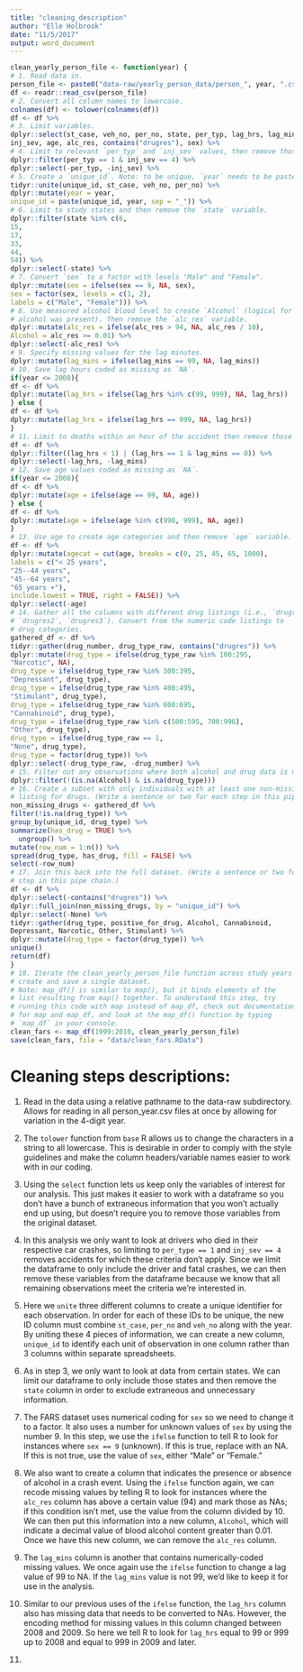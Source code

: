 ```yaml
---
title: "cleaning_description"
author: "Elle Holbrook"
date: "11/5/2017"
output: word_document
---
```


```r
clean_yearly_person_file <- function(year) {
# 1. Read data in.
person_file <- paste0("data-raw/yearly_person_data/person_", year, ".csv")
df <- readr::read_csv(person_file)
# 2. Convert all column names to lowercase.
colnames(df) <- tolower(colnames(df))
df <- df %>%
# 3. Limit variables.
dplyr::select(st_case, veh_no, per_no, state, per_typ, lag_hrs, lag_mins,
inj_sev, age, alc_res, contains("drugres"), sex) %>%
# 4. Limit to relevant `per_typ` and `inj_sev` values, then remove those variables.
dplyr::filter(per_typ == 1 & inj_sev == 4) %>%
dplyr::select(-per_typ, -inj_sev) %>%
# 5. Create a `unique_id`. Note: to be unique, `year` needs to be pasted on.
tidyr::unite(unique_id, st_case, veh_no, per_no) %>%
dplyr::mutate(year = year,
unique_id = paste(unique_id, year, sep = "_")) %>%
# 6. Limit to study states and then remove the `state` variable.
dplyr::filter(state %in% c(6,
15,
17,
33,
44,
54)) %>%
dplyr::select(-state) %>%
# 7. Convert `sex` to a factor with levels "Male" and "Female".
dplyr::mutate(sex = ifelse(sex == 9, NA, sex),
sex = factor(sex, levels = c(1, 2),
labels = c("Male", "Female"))) %>%
# 8. Use measured alcohol blood level to create `Alcohol` (logical for whether
# alcohol was present). Then remove the `alc_res` variable.
dplyr::mutate(alc_res = ifelse(alc_res > 94, NA, alc_res / 10),
Alcohol = alc_res >= 0.01) %>%
dplyr::select(-alc_res) %>%
# 9. Specify missing values for the lag minutes.
dplyr::mutate(lag_mins = ifelse(lag_mins == 99, NA, lag_mins))
# 10. Save lag hours coded as missing as `NA`.
if(year <= 2008){
df <- df %>%
dplyr::mutate(lag_hrs = ifelse(lag_hrs %in% c(99, 999), NA, lag_hrs))
} else {
df <- df %>%
dplyr::mutate(lag_hrs = ifelse(lag_hrs == 999, NA, lag_hrs))
}
# 11. Limit to deaths within an hour of the accident then remove those variables.
df <- df %>%
dplyr::filter((lag_hrs < 1) | (lag_hrs == 1 & lag_mins == 0)) %>%
dplyr::select(-lag_hrs, -lag_mins)
# 12. Save age values coded as missing as `NA`.
if(year <= 2008){
df <- df %>%
dplyr::mutate(age = ifelse(age == 99, NA, age))
} else {
df <- df %>%
dplyr::mutate(age = ifelse(age %in% c(998, 999), NA, age))
}
# 13. Use age to create age categories and then remove `age` variable.
df <- df %>%
dplyr::mutate(agecat = cut(age, breaks = c(0, 25, 45, 65, 1000),
labels = c("< 25 years",
"25--44 years",
"45--64 years",
"65 years +"),
include.lowest = TRUE, right = FALSE)) %>%
dplyr::select(-age)
# 14. Gather all the columns with different drug listings (i.e., `drugres1`,
# `drugres2`, `drugres3`). Convert from the numeric code listings to
# drug categories.
gathered_df <- df %>%
tidyr::gather(drug_number, drug_type_raw, contains("drugres")) %>%
dplyr::mutate(drug_type = ifelse(drug_type_raw %in% 100:295,
"Narcotic", NA),
drug_type = ifelse(drug_type_raw %in% 300:395,
"Depressant", drug_type),
drug_type = ifelse(drug_type_raw %in% 400:495,
"Stimulant", drug_type),
drug_type = ifelse(drug_type_raw %in% 600:695,
"Cannabinoid", drug_type),
drug_type = ifelse(drug_type_raw %in% c(500:595, 700:996),
"Other", drug_type),
drug_type = ifelse(drug_type_raw == 1,
"None", drug_type),
drug_type = factor(drug_type)) %>%
dplyr::select(-drug_type_raw, -drug_number) %>%
# 15. Filter out any observations where both alcohol and drug data is missing.
dplyr::filter(!(is.na(Alcohol) & is.na(drug_type)))
# 16. Create a subset with only individuals with at least one non-missing
# listing for drugs. (Write a sentence or two for each step in this pipe chain.)
non_missing_drugs <- gathered_df %>%
filter(!is.na(drug_type)) %>%
group_by(unique_id, drug_type) %>%
summarize(has_drug = TRUE) %>%
  ungroup() %>%
mutate(row_num = 1:n()) %>%
spread(drug_type, has_drug, fill = FALSE) %>%
select(-row_num)
# 17. Join this back into the full dataset. (Write a sentence or two for each
# step in this pipe chain.)
df <- df %>%
dplyr::select(-contains("drugres")) %>%
dplyr::full_join(non_missing_drugs, by = "unique_id") %>%
dplyr::select(-None) %>%
tidyr::gather(drug_type, positive_for_drug, Alcohol, Cannabinoid,
Depressant, Narcotic, Other, Stimulant) %>%
dplyr::mutate(drug_type = factor(drug_type)) %>%
unique()
return(df)
}
# 18. Iterate the clean_yearly_person_file function across study years to
# create and save a single dataset.
# Note: map_df() is similar to map(), but it binds elements of the
# list resulting from map() together. To understand this step, try
# running this code with map instead of map_df, check out documentation
# for map and map_df, and look at the map_df() function by typing
# `map_df` in your console.
clean_fars <- map_df(1999:2010, clean_yearly_person_file)
save(clean_fars, file = "data/clean_fars.RData")
```

# Cleaning steps descriptions:
1. Read in the data using a relative pathname to the data-raw subdirectory. Allows for reading in all person_year.csv files at once by allowing for variation in the 4-digit year.

2. The `tolower` function from `base` R allows us to change the characters in a string to all lowercase. This is desirable in order to comply with the style guidelines and make the column headers/variable names easier to work with in our coding.

3. Using the `select` function lets us keep only the variables of interest for our analysis. This just makes it easier to work with a dataframe so you don't have a bunch of extraneous information that you won't actually end up using, but doesn't require you to remove those variables from the original dataset.

4. In this analysis we only want to look at drivers who died in their respective car crashes, so limiting to `per_type == 1` and `inj_sev == 4` removes accidents for which these criteria don't apply. Since we limit the dataframe to only include the driver and fatal crashes, we can then remove these variables from the dataframe because we know that all remaining observations meet the criteria we're interested in.

5. Here we `unite` three different columns to create a unique identifier for each observation. In order for each of these IDs to be unique, the new ID column must combine `st_case`, `per_no` and `veh_no` along with the year. By uniting these 4 pieces of information, we can create a new column, `unique_id` to identify each unit of observation in one column rather than 3 columns within separate spreadsheets.

6. As in step 3, we only want to look at data from certain states. We can limit our dataframe to only include those states and then remove the `state` column in order to exclude extraneous and unnecessary information.

7. The FARS dataset uses numerical coding for `sex` so we need to change it to a factor. It also uses a number for unknown values of `sex` by using the number 9. In this step, we use the `ifelse` function to tell R to look for instances where `sex == 9` (unknown). If this is true, replace with an NA. If this is not true, use the value of `sex`, either "Male" or "Female."

8. We also want to create a column that indicates the presence or absence of alcohol in a crash event. Using the `ifelse` function again, we can recode missing values by telling R to look for instances where the `alc_res` column has above a certain value (94) and mark those as NAs; if this condition isn't met, use the value from the column divided by 10. We can then put this information into a new column, `Alcohol`, which will indicate a decimal value of blood alcohol content greater than 0.01. Once we have this new column, we can remove the `alc_res` column.

9. The `lag_mins` column is another that contains numerically-coded missing values. We once again use the `ifelse` function to change a lag value of 99 to NA. If the `lag_mins` value is not 99, we'd like to keep it for use in the analysis.

10. Similar to our previous uses of the `ifelse` function, the `lag_hrs` column also has missing data that needs to be converted to NAs. However, the encoding method for missing values in this column changed between 2008 and 2009. So here we tell R to look for `lag_hrs` equal to 99 or 999 up to 2008 and equal to 999 in 2009 and later.

11. 







